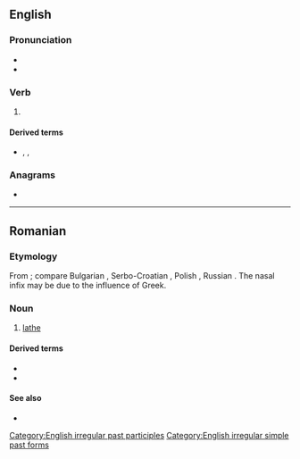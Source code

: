 ==English==

===Pronunciation===
* {{IPA|/ˈstɹʌŋ/|lang=en}}
* {{rhymes|ʌŋ|lang=en}}

===Verb===
{{head|en|verb form}}

# {{en-past of|string}}

====Derived terms====
* {{l|en|highly strung}}, {{l|en|highly-strung}}, {{l|en|high-strung}}

===Anagrams===
* {{anagrams|en|a=gnrstu|grunts}}

[[Category:English irregular past participles]]
[[Category:English irregular simple past forms]]

----

==Romanian==

===Etymology===
From {{der|ro|sla}} {{m|sla-pro|*strugъ}}; compare Bulgarian {{m|bg|струг}}, Serbo-Croatian {{m|sh|strug}}, Polish {{m|pl|strug}}, Russian {{m|ru|струг}}. The nasal infix may be due to the influence of Greek.

===Noun===
{{ro-noun|n|strunguri}}

# [[lathe]]

====Derived terms====
* {{l|ro|strungar}}
* {{l|ro|strunji}}

====See also====
* {{l|ro|strungă}}